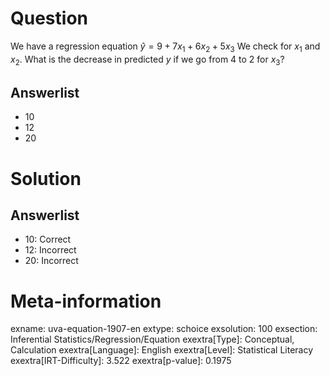 Question
========

We have a regression equation $\hat{y} = 9 + 7x_{1} +
6x_{2} + 5x_{3}$ We check for *x*~1~ and *x*~2~. What is the decrease in predicted *y* if we go from 4 to 2 for *x*~3~?

Answerlist
----------

* 10
* 12
* 20

Solution
========

Answerlist
----------

* 10: Correct
* 12: Incorrect
* 20: Incorrect

Meta-information
================
exname: uva-equation-1907-en
extype: schoice
exsolution: 100
exsection: Inferential Statistics/Regression/Equation
exextra[Type]: Conceptual, Calculation
exextra[Language]: English
exextra[Level]: Statistical Literacy
exextra[IRT-Difficulty]: 3.522
exextra[p-value]: 0.1975
